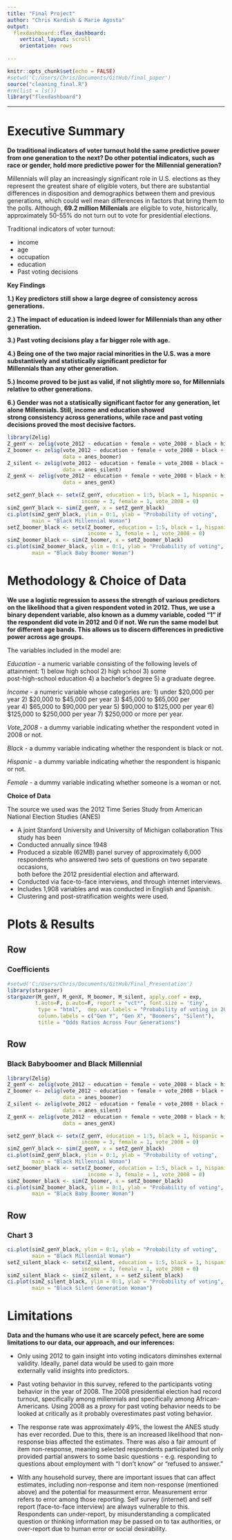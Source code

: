 ```yaml
---
title: "Final Project"
author: "Chris Kardish & Marie Agosta"
output: 
  flexdashboard::flex_dashboard:
    vertical_layout: scroll
    orientation: rows
    
---
```


```r
knitr::opts_chunk$set(echo = FALSE)
#setwd('C:/Users/Chris/Documents/GitHub/final_paper')
source("cleaning_final.R")
#rm(list = ls()) 
library("flexdashboard")

```

-----------------------------------------------------------------------

# Executive Summary 

**Do traditional indicators of voter turnout hold the same predictive power from one generation to the next? Do other potential indicators, such as race or gender, hold more predictive power for the Millennial generation?** 

Millennials will play an increasingly significant role in U.S. elections as they represent the greatest share of eligible voters, but there are substantial differences in disposition and demographics between them and previous generations, which could well mean differences in factors that bring them to the polls. Although, **69.2 million Millenials** are eligible to vote, historically, approximately 50-55% do not turn out to vote for presidential elections. 

Traditional indicators of voter turnout: 

* income 
* age
* occupation
* education 
* Past voting decisions
    
**Key Findings**
    
**1.) Key predictors still show a large degree of consistency across generations.**

**2.) The impact of education is indeed lower for Millennials than any other generation.** 

**3.) Past voting decisions play a far bigger role with age.** 

**4.) Being one of the two major racial minorities in the U.S. was a more substantively and statistically significant predictor for**   
    **Millennials than any other generation.** 

**5.) Income proved to be just as valid, if not slightly more so, for Millennials relative to other generations.** 

**6.) Gender was not a statisically significant factor for any generation, let alone Millennials. Still, income and education showed**   
    **strong consistency across generations, while race and past voting decisions proved the most decisive factors.**


```r
library(Zelig)
Z_genY <- zelig(vote_2012 ~ education + female + vote_2008 + black + hispanic + income, model = "logit.survey", weights=~weights, strata=~strata, data = anes_genY)
Z_boomer <- zelig(vote_2012 ~ education + female + vote_2008 + black + hispanic + income, model = "logit.survey", weights=~weights, strata=~strata, 
                  data = anes_boomer)
Z_silent <- zelig(vote_2012 ~ education + female + vote_2008 + black + hispanic + income, model = "logit.survey", weights=~weights, strata=~strata, 
                  data = anes_silent)
Z_genX <- zelig(vote_2012 ~ education + female + vote_2008 + black + hispanic + income, model = "logit.survey", weights=~weights, strata=~strata, 
                  data = anes_genX)
```
```r
setZ_genY_black <- setx(Z_genY, education = 1:5, black = 1, hispanic = 0, 
                        income = 3, female = 1, vote_2008 = 0)
simZ_genY_black <- sim(Z_genY, x = setZ_genY_black)
ci.plot(simZ_genY_black, ylim = 0:1, ylab = "Probability of voting", 
        main = "Black Millennial Woman")
setZ_boomer_black <- setx(Z_boomer, education = 1:5, black = 1, hispanic = 0, 
                          income = 3, female = 1, vote_2008 = 0)
simZ_boomer_black <- sim(Z_boomer, x = setZ_boomer_black)
ci.plot(simZ_boomer_black, ylim = 0:1, ylab = "Probability of voting", 
        main = "Black Baby Boomer Woman")
```
 

# Methodology & Choice of Data 

**We use a logistic regression to assess the strength of various predictors on the likelihood that a given respondent voted in 2012. Thus, we use a binary dependent variable, also known as a dummy variable, coded "1" if the respondent did vote in 2012 and 0 if not. We run the same model but for different age bands. This allows us to discern differences in predictive power across age groups.**  

The variables included in the model are:

  *Education* - a numeric variable consisting of the following levels of attainment: 1) below high school 2) high school 3) some     
                post-high-school education 4) a bachelor's degree 5) a graduate degree. 

  *Income* - a numeric variable whose categories are: 1) under $20,000 per year 2) $20,000 to $45,000 per year 3) $45,000 to $65,000 per   
             year 4) $65,000 to $90,000 per year 5) $90,000 to $125,000 per year 6) $125,000 to $250,000 per year 7) $250,000 or more per 
             year.  

  *Vote_2008* - a dummy variable indicating whether the respondent voted in 2008 or not. 

  *Black* - a dummy variable indicating whether the respondent is black or not. 

  *Hispanic* - a dummy variable indicating whether the respondent is hispanic or not. 

  *Female* - a dummy variable indicating whether someone is a woman or not. 


**Choice of Data**

The source we used was the 2012 Time Series Study from American National Election Studies (ANES)

* A joint Stanford University and University of Michigan collaboration  This study has been 
* Conducted annually since 1948 
* Produced a sizable (62MB) panel survey of approximately 6,000 respondents who answered two sets of questions on two separate occasions,   
  both before the 2012 presidential election and afterward. 
* Conducted via face-to-face interviews, and through internet interviews.  
* Includes 1,908 variables and was conducted in English and Spanish. 
* Clustering and post-stratification weights were used. 


# Plots & Results 

Row
-------------------------------------

### Coefficients

```r
#setwd('C:/Users/Chris/Documents/GitHub/Final_Presentation')
library(stargazer)
stargazer(M_genY, M_genX, M_boomer, M_silent, apply.coef = exp,
         t.auto=F, p.auto=F, report = "vct*", font.size = 'tiny',
          type = "html",  dep.var.labels = "Probability of voting in 2012", 
          column.labels = c("Gen Y", "Gen X", "Boomers", "Silent"),
          title = "Odds Ratios Across Four Generations")
```
    
    
Row
-------------------------------------

### Black Babyboomer and Black Millennial 

```r
library(Zelig)
Z_genY <- zelig(vote_2012 ~ education + female + vote_2008 + black + hispanic + income, model = "logit.survey", weights=~weights, strata=~strata, data = anes_genY)
Z_boomer <- zelig(vote_2012 ~ education + female + vote_2008 + black + hispanic + income, model = "logit.survey", weights=~weights, strata=~strata, 
                  data = anes_boomer)
Z_silent <- zelig(vote_2012 ~ education + female + vote_2008 + black + hispanic + income, model = "logit.survey", weights=~weights, strata=~strata, 
                  data = anes_silent)
Z_genX <- zelig(vote_2012 ~ education + female + vote_2008 + black + hispanic + income, model = "logit.survey", weights=~weights, strata=~strata, 
                  data = anes_genX)
```
```r
setZ_genY_black <- setx(Z_genY, education = 1:5, black = 1, hispanic = 0, 
                        income = 3, female = 1, vote_2008 = 0)
simZ_genY_black <- sim(Z_genY, x = setZ_genY_black)
ci.plot(simZ_genY_black, ylim = 0:1, ylab = "Probability of voting", 
        main = "Black Millennial Woman")
setZ_boomer_black <- setx(Z_boomer, education = 1:5, black = 1, hispanic = 0, 
                          income = 3, female = 1, vote_2008 = 0)
simZ_boomer_black <- sim(Z_boomer, x = setZ_boomer_black)
ci.plot(simZ_boomer_black, ylim = 0:1, ylab = "Probability of voting", 
        main = "Black Baby Boomer Woman")
```


Row 
-------------------------------------

### Chart 3

```r
ci.plot(simZ_genY_black, ylim = 0:1, ylab = "Probability of voting", 
        main = "Black Millennial Woman")
setZ_silent_black <- setx(Z_silent, education = 1:5, black = 1, hispanic = 0, 
                        income = 3, female = 1, vote_2008 = 0)
simZ_silent_black <- sim(Z_silent, x = setZ_silent_black)
ci.plot(simZ_silent_black, ylim = 0:1, ylab = "Probability of voting", 
        main = "Black Silent Generation Woman")
```

# Limitations 

**Data and the humans who use it are scarcely pefect, here are some limitations to our data, our approach, and our inferences:**

* Only using 2012 to gain insight into voting indicators diminshes external validity. Ideally, panel data would be used to gain more    
  externally valid insights into predictors. 
  
* Past voting behavior in this survey, refered to the participants voting behavior in the year of 2008. The 2008 presidential election had    record turnout, specifically among millennials and specifically among African-Americans. Using 2008 as a proxy for past voting behavior     needs to be looked at critically as it probably overestimates past voting behavior. 

* The response rate was approximately 49%, the lowest the ANES study has ever recorded. Due to this, there is an increased likelihood that    non-response bias affected the estimates. There was also a fair amount of item non-response, meaning selected respondents participated but   only provided partial answers to some basic questions - e.g. responding to questions about employment with "I don't know" or "refused to    answer."

* With any household survey, there are important issues that can affect estimates, including non-response and item non-response (mentioned    above) and the potential for measurment error. Measurement error refers to error among those reporting. Self survey (internet) and self     report (face-to-face interview) are always vulnerable to this. Respondents can under-report, by misunderstanding a complicated question or   thinking information may be passed on to tax authorities, or over-report due to human error or social desirability. 

